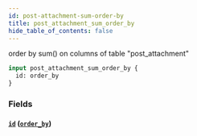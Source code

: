 ```yaml
---
id: post-attachment-sum-order-by
title: post_attachment_sum_order_by
hide_table_of_contents: false
---
```



order by sum() on columns of table "post_attachment"

```graphql
input post_attachment_sum_order_by {
  id: order_by
}
```


### Fields

#### [`id`](#) ([`order_by`](../enums/order-by))






